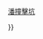 {{Navbox
|name  = 木卫五
|title = [[木卫五]]
|image = [[File:Amalthea_Voyager-1.png|50px|link=|alt=]]
|group1 = 光斑
|list1  = {{Nowrap begin}}[[艾達 (木衛五)|艾達]]{{Nowrap end}}
 
|group2 = 撞擊坑
|list2  = {{Nowrap begin}}[[蓋亞撞擊坑]] {{·w}} [[潘撞擊坑]]{{Nowrap end}}
 
}}
